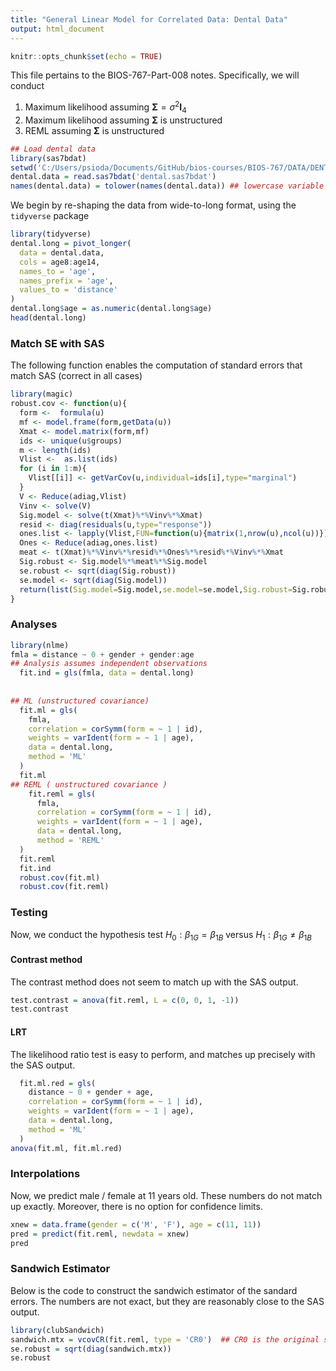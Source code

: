 ```yaml
---
title: "General Linear Model for Correlated Data: Dental Data"
output: html_document
---
```


```r
knitr::opts_chunk$set(echo = TRUE)
```



This file pertains to the BIOS-767-Part-008 notes. Specifically, we will conduct

1. Maximum likelihood assuming $\mathbf{\Sigma} = \sigma^2 \mathbf{I}_4$
2. Maximum likelihood assuming $\mathbf{\Sigma}$ is unstructured
3. REML assuming $\mathbf{\Sigma}$ is unstructured

```r
## Load dental data
library(sas7bdat)
setwd('C:/Users/psioda/Documents/GitHub/bios-courses/BIOS-767/DATA/DENTAL')
dental.data = read.sas7bdat('dental.sas7bdat')
names(dental.data) = tolower(names(dental.data)) ## lowercase variable names
```


We begin by re-shaping the data from wide-to-long format, using the `tidyverse` package
```r
library(tidyverse)
dental.long = pivot_longer(
  data = dental.data,
  cols = age8:age14,
  names_to = 'age',
  names_prefix = 'age',
  values_to = 'distance'
)
dental.long$age = as.numeric(dental.long$age)
head(dental.long)
```

### Match SE with SAS
The following function enables the computation of standard errors that match SAS (correct in all cases)
```r
library(magic)
robust.cov <- function(u){
  form <-  formula(u)
  mf <- model.frame(form,getData(u))
  Xmat <- model.matrix(form,mf)
  ids <- unique(u$groups)
  m <- length(ids)
  Vlist <-  as.list(ids)
  for (i in 1:m){
    Vlist[[i]] <- getVarCov(u,individual=ids[i],type="marginal")
  }
  V <- Reduce(adiag,Vlist)
  Vinv <- solve(V)
  Sig.model <- solve(t(Xmat)%*%Vinv%*%Xmat)
  resid <- diag(residuals(u,type="response"))
  ones.list <- lapply(Vlist,FUN=function(u){matrix(1,nrow(u),ncol(u))})
  Ones <- Reduce(adiag,ones.list)
  meat <- t(Xmat)%*%Vinv%*%resid%*%Ones%*%resid%*%Vinv%*%Xmat
  Sig.robust <- Sig.model%*%meat%*%Sig.model
  se.robust <- sqrt(diag(Sig.robust))
  se.model <- sqrt(diag(Sig.model))
  return(list(Sig.model=Sig.model,se.model=se.model,Sig.robust=Sig.robust,se.robust=se.robust))
}
```



### Analyses
```r
library(nlme)
fmla = distance ~ 0 + gender + gender:age
## Analysis assumes independent observations
  fit.ind = gls(fmla, data = dental.long)
  
  
## ML (unstructured covariance)
  fit.ml = gls( 
    fmla, 
    correlation = corSymm(form = ~ 1 | id), 
    weights = varIdent(form = ~ 1 | age),
    data = dental.long, 
    method = 'ML'
  )
  fit.ml
## REML ( unstructured covariance )
    fit.reml = gls( 
      fmla, 
      correlation = corSymm(form = ~ 1 | id), 
      weights = varIdent(form = ~ 1 | age),
      data = dental.long, 
      method = 'REML'
  )
  fit.reml
  fit.ind
  robust.cov(fit.ml)
  robust.cov(fit.reml)
```


### Testing
Now, we conduct the hypothesis test $H_0: \beta_{1G} = \beta_{1B}$ versus $H_1: \beta_{1G} \ne \beta_{1B}$


#### Contrast method

The contrast method does not seem to match up with the SAS output.

```r
test.contrast = anova(fit.reml, L = c(0, 0, 1, -1))
test.contrast
```

#### LRT

The likelihood ratio test is easy to perform, and matches up precisely
with the SAS output.

```r
  fit.ml.red = gls( 
    distance ~ 0 + gender + age, 
    correlation = corSymm(form = ~ 1 | id), 
    weights = varIdent(form = ~ 1 | age),
    data = dental.long, 
    method = 'ML'
  )
anova(fit.ml, fit.ml.red)
```

### Interpolations
Now, we predict male / female at 11 years old. These numbers do not match up exactly. Moreover, there is no option for confidence limits.
```r
xnew = data.frame(gender = c('M', 'F'), age = c(11, 11))
pred = predict(fit.reml, newdata = xnew)
pred
```


### Sandwich Estimator
Below is the code to construct the sandwich estimator of the sandard errors.
The numbers are not exact, but they are reasonably close to the SAS output.
```r
library(clubSandwich)
sandwich.mtx = vcovCR(fit.reml, type = 'CR0')  ## CR0 is the original sandwich
se.robust = sqrt(diag(sandwich.mtx))
se.robust
```


